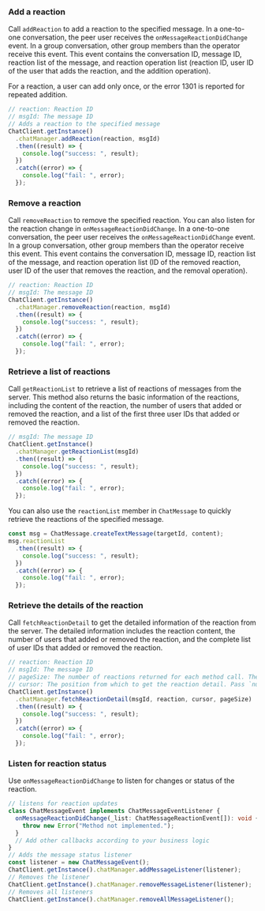 <PlatformWrapper platform="react-native">

### Add a reaction

Call `addReaction` to add a reaction to the specified message. In a one-to-one conversation, the peer user receives the `onMessageReactionDidChange` event. In a group conversation, other group members than the operator receive this event. This event contains the conversation ID, message ID, reaction list of the message, and reaction operation list (reaction ID, user ID of the user that adds the reaction, and the addition operation).

For a reaction, a user can add only once, or the error 1301 is reported for repeated addition.

```typescript
// reaction: Reaction ID
// msgId: The message ID
// Adds a reaction to the specified message
ChatClient.getInstance()
  .chatManager.addReaction(reaction, msgId)
  .then((result) => {
    console.log("success: ", result);
  })
  .catch((error) => {
    console.log("fail: ", error);
  });
```

### Remove a reaction

Call `removeReaction` to remove the specified reaction. You can also listen for the reaction change in `onMessageReactionDidChange`. In a one-to-one conversation, the peer user receives the `onMessageReactionDidChange` event. In a group conversation, other group members than the operator receive this event. This event contains the conversation ID, message ID, reaction list of the message, and reaction operation list (ID of the removed reaction, user ID of the user that removes the reaction, and the removal operation).
```typescript
// reaction: Reaction ID
// msgId: The message ID
ChatClient.getInstance()
  .chatManager.removeReaction(reaction, msgId)
  .then((result) => {
    console.log("success: ", result);
  })
  .catch((error) => {
    console.log("fail: ", error);
  });
```

### Retrieve a list of reactions

Call `getReactionList` to retrieve a list of reactions of messages from the server. This method also returns the basic information of the reactions, including the content of the reaction, the number of users that added or removed the reaction, and a list of the first three user IDs that added or removed the reaction.
```typescript
// msgId: The message ID
ChatClient.getInstance()
  .chatManager.getReactionList(msgId)
  .then((result) => {
    console.log("success: ", result);
  })
  .catch((error) => {
    console.log("fail: ", error);
  });
```

You can also use the `reactionList` member in `ChatMessage` to quickly retrieve the reactions of the specified message.

```typescript
const msg = ChatMessage.createTextMessage(targetId, content);
msg.reactionList
  .then((result) => {
    console.log("success: ", result);
  })
  .catch((error) => {
    console.log("fail: ", error);
  });
```

### Retrieve the details of the reaction

Call `fetchReactionDetail` to get the detailed information of the reaction from the server. The detailed information includes the reaction content, the number of users that added or removed the reaction, and the complete list of user IDs that added or removed the reaction.

```typescript
// reaction: Reaction ID
// msgId: The message ID
// pageSize: The number of reactions returned for each method call. The value range is [1,50]
// cursor: The position from which to get the reaction detail. Pass `null` or an empty string for the first method call.
ChatClient.getInstance()
  .chatManager.fetchReactionDetail(msgId, reaction, cursor, pageSize)
  .then((result) => {
    console.log("success: ", result);
  })
  .catch((error) => {
    console.log("fail: ", error);
  });
```


### Listen for reaction status

Use `onMessageReactionDidChange` to listen for changes or status of the reaction.

```typescript
// listens for reaction updates
class ChatMessageEvent implements ChatMessageEventListener {
  onMessageReactionDidChange(_list: ChatMessageReactionEvent[]): void {
    throw new Error("Method not implemented.");
  }
  // Add other callbacks according to your business logic
}
// Adds the message status listener
const listener = new ChatMessageEvent();
ChatClient.getInstance().chatManager.addMessageListener(listener);
// Removes the listener
ChatClient.getInstance().chatManager.removeMessageListener(listener);
// Removes all listeners
ChatClient.getInstance().chatManager.removeAllMessageListener();
```

</PlatformWrapper>